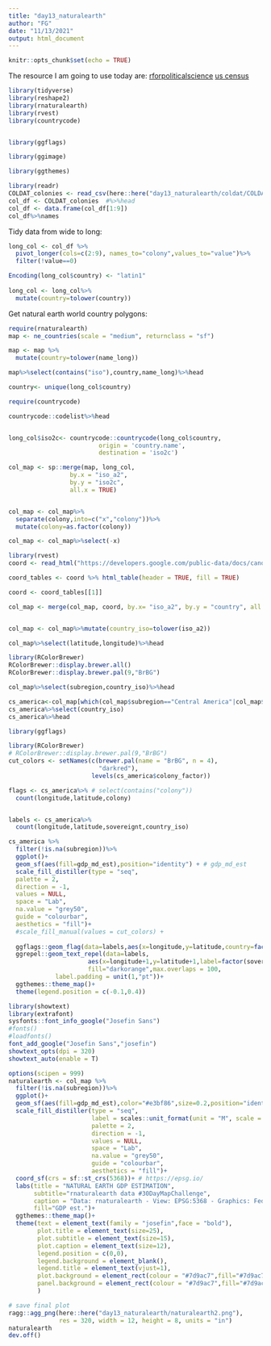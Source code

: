 ```yaml
---
title: "day13_naturalearth"
author: "FG"
date: "11/13/2021"
output: html_document
---
```


```r
knitr::opts_chunk$set(echo = TRUE)
```


The resource I am going to use today are:
[rforpoliticalscience](https://rforpoliticalscience.com/2020/12/28/add-flags-to-maps-in-r/)
[us census](https://walker-data.com/census-r/the-united-states-census-and-the-r-programming-language.html)




```r
library(tidyverse)
library(reshape2)
library(rnaturalearth)
library(rvest)
library(countrycode)


library(ggflags)

library(ggimage)

library(ggthemes)

```



```r
library(readr)
COLDAT_colonies <- read_csv(here::here("day13_naturalearth/coldat/COLDAT_colonies.csv"))
col_df <- COLDAT_colonies  #%>%head
col_df <- data.frame(col_df[1:9])
col_df%>%names
```

 Tidy data from wide to long:
 
```r
long_col <- col_df %>%
  pivot_longer(cols=c(2:9), names_to="colony",values_to="value")%>%
  filter(!value==0) 

Encoding(long_col$country) <- "latin1"
  
long_col <- long_col%>%
  mutate(country=tolower(country))
```
 


Get natural earth world country polygons:
```r
require(rnaturalearth)
map <- ne_countries(scale = "medium", returnclass = "sf")

map <- map %>%
  mutate(country=tolower(name_long))

map%>%select(contains("iso"),country,name_long)%>%head
``` 

```r
country<- unique(long_col$country)

require(countrycode)

countrycode::codelist%>%head


long_col$iso2c<- countrycode::countrycode(long_col$country,
                         origin = 'country.name', 
                         destination = 'iso2c')

col_map <- sp::merge(map, long_col, 
                 by.x = "iso_a2", 
                 by.y = "iso2c", 
                 all.x = TRUE)


col_map <- col_map%>%
  separate(colony,into=c("x","colony"))%>%
  mutate(colony=as.factor(colony))

col_map <- col_map%>%select(-x)
```



```r
library(rvest)
coord <- read_html("https://developers.google.com/public-data/docs/canonical/countries_csv")

coord_tables <- coord %>% html_table(header = TRUE, fill = TRUE)

coord <- coord_tables[[1]]

col_map <- merge(col_map, coord, by.x= "iso_a2", by.y = "country", all.y = TRUE)


col_map <- col_map%>%mutate(country_iso=tolower(iso_a2))

col_map%>%select(latitude,longitude)%>%head
```


```r
library(RColorBrewer)
RColorBrewer::display.brewer.all()
RColorBrewer::display.brewer.pal(9,"BrBG")
```


```r

col_map%>%select(subregion,country_iso)%>%head

```

```r
cs_america<-col_map[which(col_map$subregion=="Central America"|col_map$subregion=="South America"),]
cs_america%>%select(country_iso)
cs_america%>%head
```




```r
library(ggflags)

library(RColorBrewer)
# RColorBrewer::display.brewer.pal(9,"BrBG")
cut_colors <- setNames(c(brewer.pal(name = "BrBG", n = 4),
                         "darkred"),
                       levels(cs_america$colony_factor))

flags <- cs_america%>% # select(contains("colony"))
  count(longitude,latitude,colony) 


labels <- cs_america%>%
  count(longitude,latitude,sovereignt,country_iso) 

cs_america %>%
  filter(!is.na(subregion))%>%
  ggplot()+
  geom_sf(aes(fill=gdp_md_est),position="identity") + # gdp_md_est
  scale_fill_distiller(type = "seq",
  palette = 2,
  direction = -1,
  values = NULL,
  space = "Lab",
  na.value = "grey50",
  guide = "colourbar",
  aesthetics = "fill")+
  #scale_fill_manual(values = cut_colors) +
  
  ggflags::geom_flag(data=labels,aes(x=longitude,y=latitude,country=factor(sovereignt)),size=4) +
  ggrepel::geom_text_repel(data=labels,
                      aes(x=longitude+1,y=latitude+1,label=factor(sovereignt)),
                      fill="darkorange",max.overlaps = 100,
             label.padding = unit(1,"pt"))+
  ggthemes::theme_map()+
  theme(legend.position = c(-0.1,0.4))
```


```r
library(showtext)
library(extrafont)
sysfonts::font_info_google("Josefin Sans")
#fonts()
#loadfonts()
font_add_google("Josefin Sans","josefin")
showtext_opts(dpi = 320)
showtext_auto(enable = T)
```




```r
options(scipen = 999)
naturalearth <- col_map %>%
  filter(!is.na(subregion))%>%
  ggplot()+
  geom_sf(aes(fill=gdp_md_est),color="#e3bf86",size=0.2,position="identity") + # gdp_md_est
  scale_fill_distiller(type = "seq",
                       label = scales::unit_format(unit = "M", scale = 1e-6),
                       palette = 2,
                       direction = -1,
                       values = NULL,
                       space = "Lab",
                       na.value = "grey50",
                       guide = "colourbar",
                       aesthetics = "fill")+
  coord_sf(crs = sf::st_crs(5368))+ # https://epsg.io/
  labs(title = "NATURAL EARTH GDP ESTIMATION",
       subtitle="rnaturalearth data #30DayMapChallenge",
       caption = "Data: rnaturalearth - View: EPSG:5368 - Graphics: Federica Gazzelloni",
       fill="GDP est.")+
  ggthemes::theme_map()+
  theme(text = element_text(family = "josefin",face = "bold"),
        plot.title = element_text(size=25),
        plot.subtitle = element_text(size=15),
        plot.caption = element_text(size=12),
        legend.position = c(0,0),
        legend.background = element_blank(),
        legend.title = element_text(vjust=1),
        plot.background = element_rect(colour = "#7d9ac7",fill="#7d9ac7"),
        panel.background = element_rect(colour = "#7d9ac7",fill="#7d9ac7")
        )
```

```r
# save final plot
ragg::agg_png(here::here("day13_naturalearth/naturalearth2.png"),
              res = 320, width = 12, height = 8, units = "in")
naturalearth
dev.off()
```







